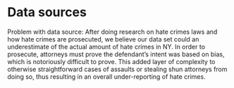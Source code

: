 # Data sources


Problem with data source: 
After doing research on hate crimes laws and how hate crimes are prosecuted, we believe our data set could an underestimate of the actual amount of hate crimes in NY. In order to prosecute, attorneys must prove the defendant's intent was based on bias, which is notoriously difficult to prove. This added layer of complexity to otherwise straightforward cases of assaults or stealing shun attorneys from doing so, thus resulting in an overall under-reporting of hate crimes. 

